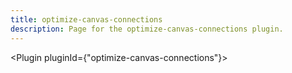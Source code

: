 ---
title: optimize-canvas-connections
description: Page for the optimize-canvas-connections plugin.
---


<Plugin pluginId={"optimize-canvas-connections"}></Plugin>